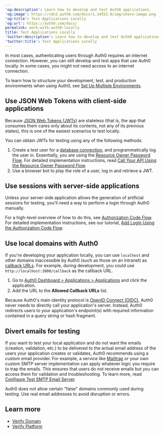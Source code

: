 ```yaml
---
'og:description': Learn how to develop and test Auth0 applications.
'og:image': https://cdn2.auth0.com/docs/1.14553.0/img/share-image.png
'og:title': Test Applications Locally
'og:url': https://auth0.com/docs/
permalink: work-with-auth0-locally
title: Test Applications Locally
'twitter:description': Learn how to develop and test Auth0 applications.
'twitter:title': Test Applications Locally
---
```

In most cases, authenticating users through Auth0 requires an internet connection. However, you can still develop and test apps that use Auth0 locally. In some cases, you might not need access to an internet connection.

To learn how to structure your development, test, and production environments when using Auth0, see [Set Up Multiple Environments](/docs/get-started/auth0-overview/create-tenants/set-up-multiple-environments).

## Use JSON Web Tokens with client-side applications

Because [JSON Web Tokens (JWTs)](/docs/secure/tokens/json-web-tokens) are stateless (that is, the app that consumes them cares only about its contents, not any of its previous states), this is one of the easiest scenarios to test locally.

You can obtain <Tooltip tip="JSON Web Token (JWT): Standard ID Token format (and often Access Token format) used to represent claims securely between two parties." cta="View Glossary" href="/docs/glossary?term=JWTs">JWTs</Tooltip> for testing using any of the following methods:

1. Create a test user for a [database connection](/docs/get-started/applications/set-up-database-connections), and programmatically log the user in. Essentially, you are using the [Resource Owner Password Flow](/docs/get-started/authentication-and-authorization-flow/resource-owner-password-flow). For detailed implementation instructions, read [Call Your API Using the Resource Owner Password Flow](/docs/get-started/authentication-and-authorization-flow/resource-owner-password-flow/call-your-api-using-resource-owner-password-flow).
2. Use a browser bot to play the role of a user, log in and retrieve a JWT.

## Use sessions with server-side applications

Unless your server-side application allows the generation of artificial sessions for testing, you'll need a way to perform a login through Auth0 manually.

For a high-level overview of how to do this, see [Authorization Code Flow](/docs/get-started/authentication-and-authorization-flow/authorization-code-flow). For detailed implementation instructions, see our tutorial, [Add Login Using the Authorization Code Flow](/docs/get-started/authentication-and-authorization-flow/authorization-code-flow/add-login-auth-code-flow).

## Use local domains with Auth0

If you're developing your application locally, you can use `localhost` and other domains inaccessible by Auth0 (such as those on an intranet) as [callback URLs](/docs/authenticate/login/redirect-users-after-login). For example, during development, you could use `http://localhost:3000/callback` as the callback URL.

1. Go to [Auth0 Dashboard > Applications > Applications](https://manage.auth0.com/#/applications/{yourClientId}/settings) and click the application.
2. Add the URL to the **Allowed Callback URLs** list.

Because Auth0's main identity protocol is [OpenID Connect (OIDC)](/docs/authenticate/protocols/openid-connect-protocol), Auth0 never needs to directly call your application's server. Instead, Auth0 redirects users to your application's endpoint(s) with required information contained in a query string or hash fragment.

## Divert emails for testing

If you want to test your local application and do not want the emails (creation, validation, etc.) to be delivered to the actual email address of the users your application creates or validates, Auth0 recommends using a custom email provider. For example, a service like [Mailtrap](https://mailtrap.io/signin) or your own custom SMTP server implementation can apply whatever logic you require to trap the emails. This ensures that users do not receive emails but you can access them for validation and troubleshooting. To learn more, read [Configure Test SMTP Email Server](/docs/customize/email/configure-test-smtp-email-servers).

Auth0 does not allow certain "false" domains commonly used during testing. Use real email addresses to avoid disruption or errors.

## Learn more

* [Verify Domain](/docs/troubleshoot/basic-issues/verify-domain)
* [Verify Platform](/docs/troubleshoot/basic-issues/verify-platform)